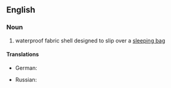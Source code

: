 ==English==

===Noun===
{{en-noun}}

# waterproof fabric shell designed to slip over a [[sleeping bag]]

====Translations====
{{trans-top|waterproof fabric shell designed to slip over a sleeping bag}}
* German: {{t-|de|Biwaksack|m}}
{{trans-mid}}
* Russian: {{t|ru|бивачный}} {{t|ru|мешок|m}}
{{trans-bottom}}